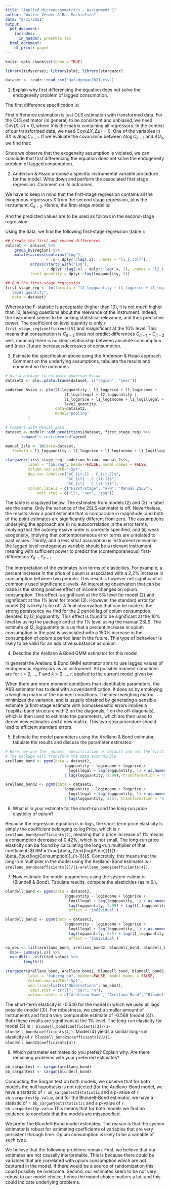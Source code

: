 ```yaml
---
title: "Applied Microeconometrics - Assignment 1"
author: "Walter Verwer & Bas Machielsen"
date: "8/31/2021"
output:
  pdf_document:
    includes:
      in_header: preamble.tex
  html_document:
    df_print: paged
---
```


```r
knitr::opts_chunk$set(echo = TRUE)

library(tidyverse); library(plm); library(stargazer)

dataset <- readr::read_csv("datadynpan2021.csv")
```

1. Explain why first differencing the equation does not solve the endogeneity problem of lagged consumption.

The first difference specification is: 

\begin{align*}
(\log C_{it} - \log C_{it-1}) = \beta_1 \cdot (\log p_{it} - \log p_{it-1}) + \beta_2 \cdot (\log inc_{it} - \log inc_{it-1}) + \\
\beta_3 \cdot (\log ilop_{it} - \log ilop_{it-1}) + \beta_4 + \beta_5 \cdot (\log C_{it-1} - \log C_{it-2}) + u_{it} - u_{it-1}
\end{align*}

First difference estimation is just OLS estimation with transformed data. For the OLS estimator (in general) to be consistent and unbiased, we need $\text{Cov}(X, U)=0$, where $X$ is the matrix containing all regressors. In the context of our transformed data, we need $\text{Cov}(\Delta X, \Delta u)=0$. One of the variables in $\Delta X$ is $\Delta \log C_{it-1}$. If we evaluate the covariance between $\Delta \log C_{it-1}$ and $\Delta U_{it}$, we find that:

\begin{align*}
&\text{Cov}(\Delta \log C_{it-1}, \Delta u_{it}) = \\
&\text{Cov}(\beta \Delta X_{it-1} + \beta_5 \Delta \log C_{it-2} + \Delta u_{it-1}, \Delta u_{it}) = \\
&\text{Cov}(\Delta u_{it-1}, \Delta u_{it}) \neq 0
\end{align*}

Since we observe that the exogeneity assumption is violated, we can conclude that first differencing the equation does not solve the endogeneity problem of lagged consumption.

2. Anderson & Hsiao propose a specific instrumental variable procedure for the model. Write down and perform the associated first stage regression. Comment on its outcomes.

We have to keep in mind that the first-stage regression contains all the exogenous regressors $X$ from the second stage regression, plus the instrument, $C_{it-2}$. Hence, the first-stage model is: 

\begin{align*}
\widehat{\log C_{it-1} - \log C_{it-2}} = \beta_1 \cdot (\log p_{it} - \log p_{it-1}) + \beta_2 \cdot (\log inc_{it} - \log inc_{it-1}) + \\
\beta_3 \cdot (\log ilop_{it} - \log ilop_{it-1}) + \beta_4 + \beta_5 \cdot (\log C_{it-2}) + u_{it-1} - u_{it-2}
\end{align*}

And the predicted values are to be used as follows in the second-stage regression:

<!---
Walter: moet het niet \log C_it-1 - \log C_it-2 zijn ipv zonder log?
-->

\begin{align*}
(\log C_{it} - \log C_{it-1}) = \beta_1 \cdot (\log p_{it} - \log p_{it-1}) + \beta_2 \cdot (\log inc_{it} - \log inc_{it-1}) + \\
\beta_3 \cdot (\log ilop_{it} - \log ilop_{it-1}) + \beta_4 + \beta_5 \cdot \widehat{(C_{it-1} - C_{it-2})} + u_{it} - u_{it-1}
\end{align*}

Using the data, we find the following first-stage regression (table \ref{tab:reg}):

```r
## Create the first and second differences
dataset <- dataset %>%
    group_by(region) %>%
    mutate(across(contains("log"),
                  ~ .x - dplyr::lag(.x), .names = "l1_{.col}"),
           across(starts_with("log"),
                  ~ dplyr::lag(.x) - dplyr::lag(.x, 2), .names = "l2_{.col}"),
           level_quantity = dplyr::lag(logquantity, 2))

## Run the first-stage regression
first_stage_reg <- lm(formula = "l2_logquantity ~ l1_logprice + l1_logincome + l1_logillegal +
   level_quantity",
   data = dataset)

```

Whereas the F-statistic is acceptable (higher than 10), it is not _much_ higher than 10, leaving questions about the relevance of the instrument. Indeed, the instrument seems to be lacking statistical relevance, and thus predictive power. The coefficient on level quantity is only `r first_stage_reg$coefficients[5]` and insignificant at the 10% level. This means that consumption is $C_{it-2}$ does not predict differences $C_{it-1} - C_{it-2}$ well, meaning there is no clear relationship between absolute consumption and (near-)future increases/decreases of consumption. 

3. Estimate the specification above using the Anderson & Hsiao approach. Comment on the underlying assumptions, tabulate the results and comment on the outcomes.

```r
# Use a package to estimate Anderson-Hsiao
dataset2 <- plm::pdata.frame(dataset, c("region", "year"))

anderson_hsiao <- plm(l1_logquantity ~ l1_logprice + l1_logincome + 
                          l1_logillegal + l2_logquantity | 
                          l1_logprice + l1_logincome + l1_logillegal + 
                          level_quantity,
                      data=dataset2,
                      model="pooling"
          )

# Compare with Manual 2SLS
dataset <- modelr::add_predictions(dataset, first_stage_reg) %>%
       rename("c_instrumented"=pred) 

manual_2sls <- lm(data=dataset, 
   formula = l1_logquantity ~ l1_logprice + l1_logincome + l1_logillegal + c_instrumented) 

stargazer(first_stage_reg, anderson_hsiao, manual_2sls, 
          label = "tab:reg", header=FALSE, model.names = FALSE,
          column.sep.width="-5pt",
          dep.var.labels=c("$C_{it-1} - C_{it-2}$", 
                           "$C_{it} - C_{it-1}$",
                           "$C_{it} - C_{it-1}$"),
          column.labels = c("First-Stage", "A-H", "Manual 2SLS"),
              omit.stat = c("ll", "ser", "rsq"))
```

The table is displayed below. The estimates from models (2) and (3) in tabel \ref{tab:reg} are the same. Only the variance of the 2SLS-estimator is off. Nevertheless, the results show a point estimate that is comparable in magnitude, and both of the point estimates are significantly different from zero. The assumptions underlying the approach are (i) no autocorrelation in the error terms, implying that the autoregressive order is correctly specified, and (ii) weak exogeneity, implying that contemporaneous error terms are unrelated to past values. Thirdly, and a less strict assumption is instrument relevance: the lagged level-endogenous variable should be a relevant instrument, meaning with sufficient power to predict the (contemporaneous) first-differences $Y_{it} - Y_{it-1}$. 

The interpretation of the estimates is in terms of elasticities. For example, a percent increase in the price of opium is associated with a 2,2% increase in consumption between two periods. This result is however not significant at commonly used significance levels. An interesting observation that can be made is the strong positive effect of income changes on opium consumption. This effect is significant at the 5% level for model (2) and significant at the 1% level for model (3). However, the standard error for model (3) is likely to be off. A final observation that can be made is the strong persistence we find for the 2 period lag of opium consumption, denoted by l2_logquantity. This effect is found to be significant at the 10% level by using the package and at the 1% level using the manual 2SLS. The estimate of l2_logquantity tells us that a percent increase in opium consumption in the past is associated with a 150% increase in the consumption of opium a period later in the future. This type of behaviour is likely to be valid for an addictive substance as opium.

<!---
Walter: misschien moeten we SEs clusteren per groep?
-->
\clearpage

4. Describe the Arellano & Bond GMM estimator for this model.

In general the Arellano & Bond GMM estimator aims to use lagged values of endogenous regressors as an instrument. All possible moment conditions are for $t=2,\dots,T$ and $k=2,\dots,t$, applied to the current model given by:

\begin{equation*}
\mathbb{E}[\log(C_{it-k})(u_{it}-u_{it-1})]
\end{equation*}

When there are more moment conditions than identifiable parameters, the A&B estimator has to deal with a overidentification. It does so by employing a weighing matrix of the moment conditions. The ideal weighing matrix minimizes the variance, and is usually obtained by generating a sensible estimate (a first-stage estimate with homoskedastic errors implies a Toeplitz-band structure with 2 on the diagonals, 1 on the off-diagonals), which is then used to estimate the parameters, which are then used to derive new estimates and a new matrix. This two-step procedure should lead to efficient standard errors. 

5. Estimate the model parameters using the Arellano & Bond estimator, tabulate the results and discuss the parameter estimates.

```r
# Here, we use the _normal_ specification as default and not the first difference:
# The package will transform the data accordingly
arellano_bond <- pgmm(data = dataset2,
                          logquantity ~ logincome + logprice + 
                            logillegal + lag(logquantity, 1) + as.numeric(year)
                          | lag(logquantity, 2:99), transformation = 'd', effect = 'individual')

arellano_bond2 <- pgmm(data = dataset2,
                          logquantity ~ logincome + logprice + 
                            logillegal + lag(logquantity, 1) + as.numeric(year)
                          | lag(logquantity, 2:5), transformation = 'd', effect = 'individual')

```

6. What is in your estimate for the short-run and the long-run price elasticity of opium?

Because the regression equation is in logs, the short-term price elasticity is simply the coefficient belonging to $\log \text{Price}$, which is `r arellano_bond$coefficients[2]`, meaning that a price increase of 1% means a consumption decrease of 0.42%, which is not small. The long-run price elasticity can be found by calculating the long-run multiplier of that coefficient: $LRM = \frac{\beta_{\text{log(Price)}}}{1 - \beta_{\text{log(Consumption)}_{it-1}}}$. Concretely, this means that the long-run multiplier in the model using the Arellano-Bond estimator is `r arellano_bond$coefficients[2]/(1-arellano_bond$coefficients[4])`. 


7. Now estimate the model parameters using the system estimator (Blundell & Bond). Tabulate results, compute the elasticities (as in 6.).

```r
blundell_bond <- pgmm(data = dataset2,
                          logquantity ~ logincome + logprice + 
                            logillegal + lag(logquantity, 1) + as.numeric(year)| 
                            lag(logquantity, 2:99) + lag(l1_logquantity, 2:99), transformation = 'ld', 
                            effect = 'individual')

blundell_bond2 <- pgmm(data = dataset2,
                          logquantity ~ logincome + logprice + 
                            logillegal + lag(logquantity, 1) + as.numeric(year)| 
                            lag(logquantity, 2:5) + lag(l1_logquantity, 2:5), transformation = 'ld', 
                            effect = 'individual')

no_obs <- list(arellano_bond, arellano_bond2, blundell_bond, blundell_bond2) %>%
  map(~ summary(.x)) %>%
  map_dbl(~ .x$fitted.values %>%
        length())
  
stargazer(arellano_bond, arellano_bond2, blundell_bond, blundell_bond2,
          label = "tab:reg_bb", header=FALSE, model.names = FALSE,
          column.sep.width="-5pt",
          add.lines=list(c("Observations", no_obs)),
           omit.stat = c("ll", "ser", "n"),
          column.labels = c("Arellano-Bond", "Arellano-Bond", "Blundell-Bond", "Blundell-Bond"))
```

The short-term elasticity is -0.546 for the model in which we used all lags possible (model (3)). For robustness, we used a smaller amount of instruments and find a very comparable estimate of -0.569 (model (4)). Both these results are significant at the 1% level. The long-run elasticity for model (3) is `r blundell_bond$coefficients[2]/(1-blundell_bond$coefficients[4])`. Model (4) yields a similar long-run elasticity of `r blundell_bond2$coefficients[2]/(1-blundell_bond2$coefficients[4])`.

8. Which parameter estimates do you prefer? Explain why. Are there remaining problems with your preferred estimates?

```r
ab_sargantest <- sargan(arellano_bond)
bb_sargantest <- sargan(blundell_bond)
```

Conducting the Sargan test on both models, we observe that for both models the null hypothesis is not rejected (for the Arellano-Bond model, we have a statistic of `r ab_sargantest$statistic` and a p-value of `r ab_sargantest$p.value`, and for the Blundell-Bond estimator, we have a statistic of `r bb_sargantest$statistic` and a p-value of `r bb_sargantest$p.value` This means that for both models we find no evidence to conclude that the models are misspecified.

We prefer the Blundell-Bond model estimates. The reason is that the system estimator is robust for estimating coefficients of variables that are very persistent through time. Opium consumption is likely to be a variable of such type. 

We believe that the following problems remain. First, we believe that our estimates are not causally interpretable. This is because there could be variables that are correlated with opium consumption which are not captured in the model. If there would be a source of randomization this could possibly be overcome. Second, our estimates seem to be not very robust to our model choice, hence the model choice matters a lot, and this could indicate underlying problems.









